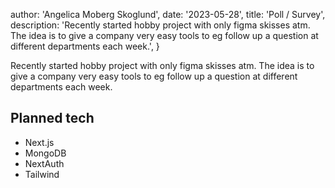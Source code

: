 
  author: 'Angelica Moberg Skoglund',
  date: '2023-05-28',
  title: 'Poll / Survey',
  description:
    'Recently started hobby project with only figma skisses atm. The idea is to give a company very easy tools to eg follow up a question at different departments each week.',
}


Recently started hobby project with only figma skisses atm. The idea is to give a company very easy tools to eg follow up a question at different departments each week.

## Planned tech

- Next.js
- MongoDB
- NextAuth
- Tailwind

##

<Image src={designSystem} alt="" />
<Image src={designSystem3} alt="" />

<Image src={designSystem2} alt="" />
